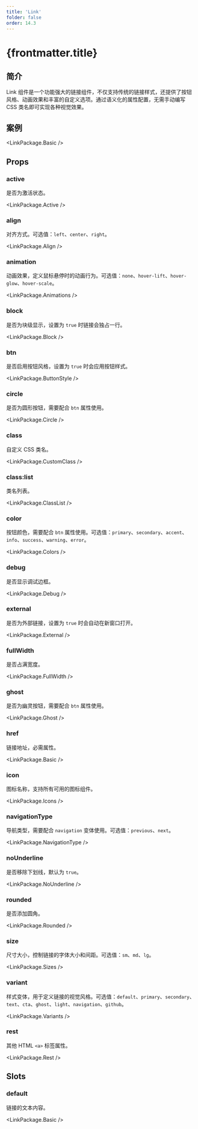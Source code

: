 ```yaml
---
title: 'Link'
folder: false
order: 14.3
---
```



# {frontmatter.title}

## 简介

Link 组件是一个功能强大的链接组件，不仅支持传统的链接样式，还提供了按钮风格、动画效果和丰富的自定义选项。通过语义化的属性配置，无需手动编写 CSS 类名即可实现各种视觉效果。

## 案例

<LinkPackage.Basic />

## Props

### active

是否为激活状态。

<LinkPackage.Active />

### align

对齐方式。可选值：`left`、`center`、`right`。

<LinkPackage.Align />

### animation

动画效果，定义鼠标悬停时的动画行为。可选值：`none`、`hover-lift`、`hover-glow`、`hover-scale`。

<LinkPackage.Animations />

### block

是否为块级显示，设置为 `true` 时链接会独占一行。

<LinkPackage.Block />

### btn

是否启用按钮风格，设置为 `true` 时会应用按钮样式。

<LinkPackage.ButtonStyle />

### circle

是否为圆形按钮，需要配合 `btn` 属性使用。

<LinkPackage.Circle />

### class

自定义 CSS 类名。

<LinkPackage.CustomClass />

### class:list

类名列表。

<LinkPackage.ClassList />

### color

按钮颜色，需要配合 `btn` 属性使用。可选值：`primary`、`secondary`、`accent`、`info`、`success`、`warning`、`error`。

<LinkPackage.Colors />

### debug

是否显示调试边框。

<LinkPackage.Debug />

### external

是否为外部链接，设置为 `true` 时会自动在新窗口打开。

<LinkPackage.External />

### fullWidth

是否占满宽度。

<LinkPackage.FullWidth />

### ghost

是否为幽灵按钮，需要配合 `btn` 属性使用。

<LinkPackage.Ghost />

### href

链接地址，必需属性。

<LinkPackage.Basic />

### icon

图标名称，支持所有可用的图标组件。

<LinkPackage.Icons />

### navigationType

导航类型，需要配合 `navigation` 变体使用。可选值：`previous`、`next`。

<LinkPackage.NavigationType />

### noUnderline

是否移除下划线，默认为 `true`。

<LinkPackage.NoUnderline />

### rounded

是否添加圆角。

<LinkPackage.Rounded />

### size

尺寸大小，控制链接的字体大小和间距。可选值：`sm`、`md`、`lg`。

<LinkPackage.Sizes />

### variant

样式变体，用于定义链接的视觉风格。可选值：`default`、`primary`、`secondary`、`text`、`cta`、`ghost`、`light`、`navigation`、`github`。

<LinkPackage.Variants />

### rest

其他 HTML `<a>` 标签属性。

<LinkPackage.Rest />

## Slots

### default

链接的文本内容。

<LinkPackage.Basic />
